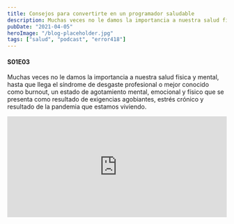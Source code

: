 ```yaml
---
title: Consejos para convertirte en un programador saludable
description: Muchas veces no le damos la importancia a nuestra salud física y mental, hasta que llega el síndrome de desgaste profesional o mejor conocido como burnout.
pubDate: "2021-04-05"
heroImage: "/blog-placeholder.jpg"
tags: ["salud", "podcast", "error418"]
---
```


#### S01E03

Muchas veces no le damos la importancia a nuestra salud física y mental, hasta que llega el síndrome de desgaste profesional o mejor conocido como burnout, un estado de agotamiento mental, emocional y físico que se presenta como resultado de exigencias agobiantes, estrés crónico y resultado de la pandemia que estamos viviendo.

<iframe
  src="https://open.spotify.com/embed-podcast/episode/3M1k80shjCaFAaSMMNKQl7"
  width="100%"
  height="232"
  frameBorder="0"
  title="Consejos para convertirte en un programador saludable"
  allowtransparency="true"
  allow="encrypted-media"
/>
